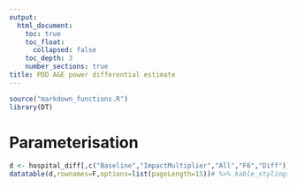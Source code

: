 ```yaml
---
output:
  html_document:
    toc: true
    toc_float:
      collapsed: false
    toc_depth: 3
    number_sections: true
title: PDD A&E power differential estimate
---
```


```r
source("markdown_functions.R")
library(DT)
```

# Parameterisation

```r
d <- hospital_diff[,c("Baseline","ImpactMultiplier","All","F6","Diff")]
datatable(d,rownames=F,options=list(pageLength=15))# %>% kable_styling(bootstrap_options = c("striped", "hover"))
```
